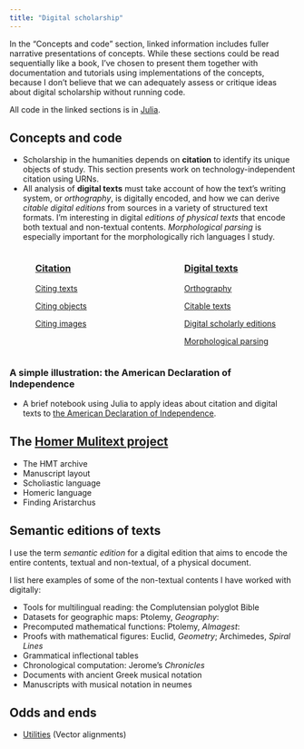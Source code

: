 ```yaml
---
title: "Digital scholarship"
---
```







:::{.callout-important}
In the "Concepts and code" section, linked information includes fuller narrative presentations of concepts. While these sections could be read sequentially like a book, I've chosen to present them together with documentation and tutorials using implementations of the concepts, because I don't believe that we can adequately assess or critique ideas about digital scholarship without running code.

All code in the linked sections is in [Julia](../julia/).
:::


## Concepts and code


- Scholarship in the humanities depends on **citation** to identify its unique objects of study. This section presents work on technology-independent citation using URNs.
- All analysis of **digital texts** must take account of how the text's writing system, or *orthography*, is digitally encoded, and how we can derive *citable digital editions* from sources in a variety of structured text formats. I'm interesting in digital *editions of physical texts* that encode both textual and non-textual contents. *Morphological parsing* is especially important for the morphologically rich languages I study.


:::: {.columns}

::: {.column width="5%"}
<!-- empty column to create gap -->
:::



::: {.column width="40%"}
### [Citation](../cite/)



[Citing texts](../cite/urns/cts.qmd)

[Citing objects](../cite/urns/cite2.qmd)

[Citing images](../cite/urns/imgs.qmd)

:::

::: {.column width="5%"}
<!-- empty column to create gap -->
:::

::: {.column width="40%"}
### [Digital texts](../digitexts/)

[Orthography](../digitexts/orthography/)

[Citable texts](../digitexts/editions/)

[Digital scholarly editions](../digitexts/physical/)

[Morphological parsing](../digitexts/parsing/)





:::



::::


### A simple illustration: the American Declaration of Independence

- A brief notebook using Julia to apply ideas about citation and digital texts to [the American Declaration of Independence](../walkthrough/).

##  The [Homer Mulitext project](../hmt/)


- The HMT archive
- Manuscript layout
- Scholiastic language 
- Homeric language
- Finding Aristarchus


## Semantic editions of texts


I use the term *semantic edition* for a digital edition that aims to encode the entire contents, textual and non-textual, of a physical document.

I list here examples of some of the non-textual contents I have worked with digitally:

- Tools for multilingual reading: the Complutensian polyglot Bible
- Datasets for geographic maps: Ptolemy, *Geography*: 
- Precomputed mathematical functions: Ptolemy, *Almagest*: 
- Proofs with mathematical figures: Euclid, *Geometry*; Archimedes, *Spiral Lines*
- Grammatical inflectional tables
- Chronological computation: Jerome's *Chronicles*
- Documents with ancient Greek musical notation
- Manuscripts with musical notation in neumes


## Odds and ends




- [Utilities](../utils/) (Vector alignments)

